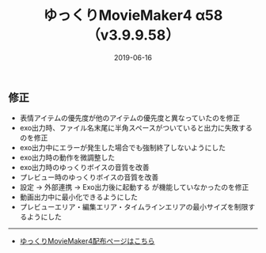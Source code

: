 ﻿---
title: ゆっくりMovieMaker4 α58 （v3.9.9.58）
date: 2019-06-16
tags: [YMM4,お知らせ]
---
## 修正
- 表情アイテムの優先度が他のアイテムの優先度と異なっていたのを修正
- exo出力時、ファイル名末尾に半角スペースがついていると出力に失敗するのを修正
- exo出力中にエラーが発生した場合でも強制終了しないようにした
- exo出力時の動作を微調整した
- exo出力時のゆっくりボイスの音質を改善
- プレビュー時のゆっくりボイスの音質を改善
- 設定 → 外部連携 → Exo出力後に起動する が機能していなかったのを修正
- 動画出力中に最小化できるようにした
- プレビューエリア・編集エリア・タイムラインエリアの最小サイズを制限するようにした

---

- [ゆっくりMovieMaker4配布ページはこちら](/ymm4/)